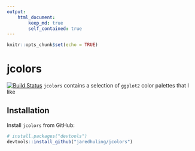 ```yaml
---
output: 
    html_document:
        keep_md: true
        self_contained: true
---
```


```r
knitr::opts_chunk$set(echo = TRUE)
```

# jcolors

[![Build Status](https://travis-ci.org/jaredhuling/jcolors.svg?branch=master)](https://travis-ci.org/road2stat/ggsci)
`jcolors` contains a selection of `ggplot2` color palettes that I like

## Installation


Install `jcolors` from GitHub:

```r
# install.packages("devtools")
devtools::install_github("jaredhuling/jcolors")
```

